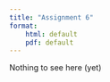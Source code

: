 ```yaml
---
title: "Assignment 6"
format: 
    html: default
    pdf: default
---
```


Nothing to see here (yet)